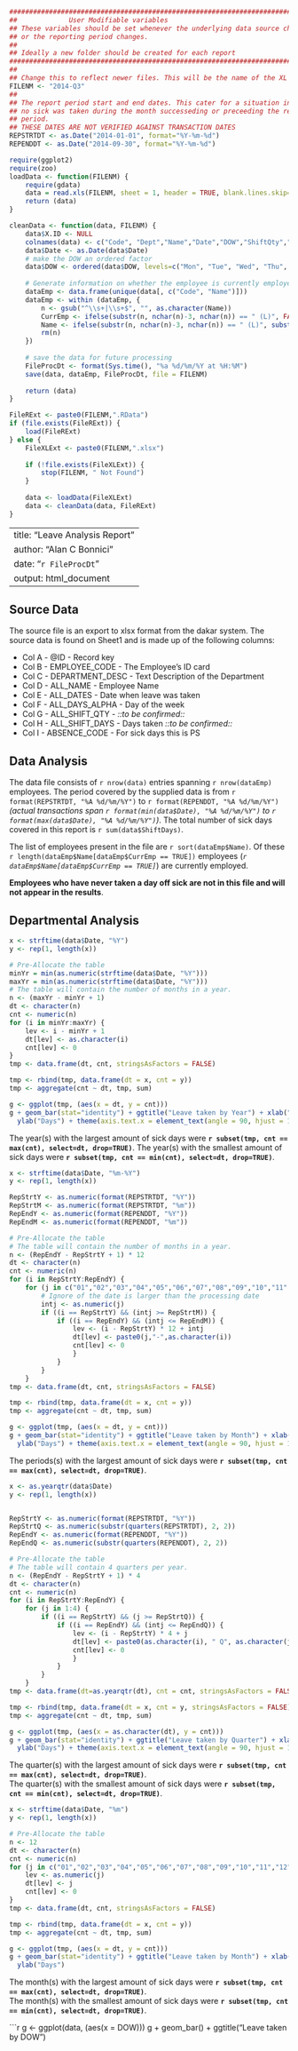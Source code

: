 ```r
#############################################################################
##             User Modifiable variables
## These variables should be set whenever the underlying data source changes
## or the reporting period changes.
##
## Ideally a new folder should be created for each report
#############################################################################
##
## Change this to reflect newer files. This will be the name of the XL file
FILENM <- "2014-Q3"
##
## The report period start and end dates. This cater for a situation in which
## no sick was taken during the month successeding or preceeding the reporting 
## period. 
## THESE DATES ARE NOT VERIFIED AGAINST TRANSACTION DATES
REPSTRTDT <- as.Date("2014-01-01", format="%Y-%m-%d")
REPENDDT <- as.Date("2014-09-30", format="%Y-%m-%d")

require(ggplot2)
require(zoo)
loadData <- function(FILENM) {
    require(gdata)
    data = read.xls(FILENM, sheet = 1, header = TRUE, blank.lines.skip=TRUE)
    return (data)
}

cleanData <- function(data, FILENM) {
    data$X.ID <- NULL
    colnames(data) <- c("Code", "Dept","Name","Date","DOW","ShiftQty","ShiftDays","AbsenceCode")
    data$Date <- as.Date(data$Date)
    # make the DOW an ordered factor
    data$DOW <- ordered(data$DOW, levels=c("Mon", "Tue", "Wed", "Thu", "Fri"))
    
    # Generate information on whether the employee is currently employed or not
    dataEmp <- data.frame(unique(data[, c("Code", "Name")]))
    dataEmp <- within (dataEmp, {
        n <- gsub("^\\s+|\\s+$", "", as.character(Name))
        CurrEmp <- ifelse(substr(n, nchar(n)-3, nchar(n)) == " (L)", FALSE, TRUE)
        Name <- ifelse(substr(n, nchar(n)-3, nchar(n)) == " (L)", substr(n, 1, nchar(n)-4), n)
        rm(n)
    })
    
    # save the data for future processing
    FileProcDt <- format(Sys.time(), "%a %d/%m/%Y at %H:%M")
    save(data, dataEmp, FileProcDt, file = FILENM)
    
    return (data)
}

FileRExt <- paste0(FILENM,".RData")
if (file.exists(FileRExt)) {
    load(FileRExt)
} else {
    FileXLExt <- paste0(FILENM,".xlsx")
    
    if (!file.exists(FileXLExt)) {
        stop(FILENM, " Not Found")
    }
    
    data <- loadData(FileXLExt)
    data <- cleanData(data, FileRExt)
}
```
---
title: "Leave Analysis Report"
author: "Alan C Bonnici"
date: "`r FileProcDt`"
output: html_document
---

## Source Data

The source file is an export to xlsx format from the dakar system. The source data is found on Sheet1 and is made up of the following columns:

* Col A - @ID - Record key  
* Col B - EMPLOYEE_CODE - The Employee's ID card  
* Col C - DEPARTMENT_DESC - Text Description of the Department  
* Col D - ALL_NAME - Employee Name  
* Col E - ALL_DATES - Date when leave was taken  
* Col F - ALL_DAYS_ALPHA - Day of the week  
* Col G - ALL_SHIFT_QTY - _::to be confirmed::_  
* Col H - ALL_SHIFT_DAYS - Days taken _::to be confirmed::_  
* Col I - ABSENCE_CODE - For sick days this is PS

## Data Analysis

The data file consists of `r nrow(data)` entries spanning `r nrow(dataEmp)` employees. The period covered by the supplied data is from `r format(REPSTRTDT, "%A %d/%m/%Y")` to `r format(REPENDDT, "%A %d/%m/%Y")` *(actual transactions span `r format(min(data$Date), "%A %d/%m/%Y")` to `r format(max(data$Date), "%A %d/%m/%Y")`)*. The total number of sick days covered in this report is `r sum(data$ShiftDays)`.
                 
The list of employees present in the file are `r sort(dataEmp$Name)`. Of these `r length(dataEmp$Name[dataEmp$CurrEmp == TRUE])` employees (*`r dataEmp$Name[dataEmp$CurrEmp == TRUE]`*) are currently employed. 

**Employees who have never taken a day off sick are not in this file and will not appear in the results**.

## Departmental Analysis

```r
x <- strftime(data$Date, "%Y") 
y <- rep(1, length(x))

# Pre-Allocate the table
minYr = min(as.numeric(strftime(data$Date, "%Y")))
maxYr = min(as.numeric(strftime(data$Date, "%Y")))
# The table will contain the number of months in a year.
n <- (maxYr - minYr + 1)
dt <- character(n)
cnt <- numeric(n)
for (i in minYr:maxYr) {
    lev <- i - minYr + 1
    dt[lev] <- as.character(i)
    cnt[lev] <- 0
}
tmp <- data.frame(dt, cnt, stringsAsFactors = FALSE)

tmp <- rbind(tmp, data.frame(dt = x, cnt = y))
tmp <- aggregate(cnt ~ dt, tmp, sum)

g <- ggplot(tmp, (aes(x = dt, y = cnt)))
g + geom_bar(stat="identity") + ggtitle("Leave taken by Year") + xlab("Year") +
  ylab("Days") + theme(axis.text.x = element_text(angle = 90, hjust = 1))

```

The year(s) with the largest amount of sick days were **`r subset(tmp, cnt == max(cnt), select=dt, drop=TRUE)`**.
The year(s) with the smallest amount of sick days were **`r subset(tmp, cnt == min(cnt), select=dt, drop=TRUE)`**. 

```r
x <- strftime(data$Date, "%m-%Y") 
y <- rep(1, length(x))

RepStrtY <- as.numeric(format(REPSTRTDT, "%Y"))
RepStrtM <- as.numeric(format(REPSTRTDT, "%m"))
RepEndY <- as.numeric(format(REPENDDT, "%Y"))
RepEndM <- as.numeric(format(REPENDDT, "%m"))

# Pre-Allocate the table
# The table will contain the number of months in a year.
n <- (RepEndY - RepStrtY + 1) * 12
dt <- character(n)
cnt <- numeric(n)
for (i in RepStrtY:RepEndY) {
    for (j in c("01","02","03","04","05","06","07","08","09","10","11","12")) {
        # Ignore of the date is larger than the processing date
        intj <- as.numeric(j)
        if ((i == RepStrtY) && (intj >= RepStrtM)) {
            if ((i == RepEndY) && (intj <= RepEndM)) {
                lev <- (i - RepStrtY) * 12 + intj
                dt[lev] <- paste0(j,"-",as.character(i))
                cnt[lev] <- 0
                }
            }
        }
    }
tmp <- data.frame(dt, cnt, stringsAsFactors = FALSE)

tmp <- rbind(tmp, data.frame(dt = x, cnt = y))
tmp <- aggregate(cnt ~ dt, tmp, sum)

g <- ggplot(tmp, (aes(x = dt, y = cnt)))
g + geom_bar(stat="identity") + ggtitle("Leave taken by Month") + xlab("Month - Year") +
  ylab("Days") + theme(axis.text.x = element_text(angle = 90, hjust = 1))

```

The periods(s) with the largest amount of sick days were **`r subset(tmp, cnt == max(cnt), select=dt, drop=TRUE)`**.


```r
x <- as.yearqtr(data$Date) 
y <- rep(1, length(x))


RepStrtY <- as.numeric(format(REPSTRTDT, "%Y"))
RepStrtQ <- as.numeric(substr(quarters(REPSTRTDT), 2, 2))
RepEndY <- as.numeric(format(REPENDDT, "%Y"))
RepEndQ <- as.numeric(substr(quarters(REPENDDT), 2, 2))

# Pre-Allocate the table
# The table will contain 4 quarters per year.
n <- (RepEndY - RepStrtY + 1) * 4
dt <- character(n)
cnt <- numeric(n)
for (i in RepStrtY:RepEndY) {
    for (j in 1:4) {
        if ((i == RepStrtY) && (j >= RepStrtQ)) {
            if ((i == RepEndY) && (intj <= RepEndQ)) {
                lev <- (i - RepStrtY) * 4 + j
                dt[lev] <- paste0(as.character(i), " Q", as.character(j))
                cnt[lev] <- 0
                }
            }
        }
    }
tmp <- data.frame(dt=as.yearqtr(dt), cnt = cnt, stringsAsFactors = FALSE)

tmp <- rbind(tmp, data.frame(dt = x, cnt = y, stringsAsFactors = FALSE))
tmp <- aggregate(cnt ~ dt, tmp, sum)

g <- ggplot(tmp, (aes(x = as.character(dt), y = cnt)))
g + geom_bar(stat="identity") + ggtitle("Leave taken by Quarter") + xlab("Quarter") +
  ylab("Days") + theme(axis.text.x = element_text(angle = 90, hjust = 1))

```

The quarter(s) with the largest amount of sick days were **`r subset(tmp, cnt == max(cnt), select=dt, drop=TRUE)`**.  
The quarter(s) with the smallest amount of sick days were **`r subset(tmp, cnt == min(cnt), select=dt, drop=TRUE)`**.


```r
x <- strftime(data$Date, "%m") 
y <- rep(1, length(x))

# Pre-Allocate the table
n <- 12
dt <- character(n)
cnt <- numeric(n)
for (j in c("01","02","03","04","05","06","07","08","09","10","11","12")) {
    lev <- as.numeric(j)
    dt[lev] <- j
    cnt[lev] <- 0
}
tmp <- data.frame(dt, cnt, stringsAsFactors = FALSE)

tmp <- rbind(tmp, data.frame(dt = x, cnt = y))
tmp <- aggregate(cnt ~ dt, tmp, sum)

g <- ggplot(tmp, (aes(x = dt, y = cnt)))
g + geom_bar(stat="identity") + ggtitle("Leave taken by Month") + xlab("Month") +
  ylab("Days")

```

The month(s) with the largest amount of sick days were **`r subset(tmp, cnt == max(cnt), select=dt, drop=TRUE)`**.  
The month(s) with the smallest amount of sick days were **`r subset(tmp, cnt == min(cnt), select=dt, drop=TRUE)`**.

```r
g <- ggplot(data, (aes(x = DOW)))
g + geom_bar() + ggtitle("Leave taken by DOW")